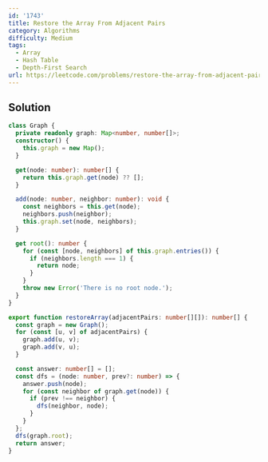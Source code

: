 ```yaml
---
id: '1743'
title: Restore the Array From Adjacent Pairs
category: Algorithms
difficulty: Medium
tags:
  - Array
  - Hash Table
  - Depth-First Search
url: https://leetcode.com/problems/restore-the-array-from-adjacent-pairs
---
```


## Solution

```typescript filename="solution.ts" copy
class Graph {
  private readonly graph: Map<number, number[]>;
  constructor() {
    this.graph = new Map();
  }

  get(node: number): number[] {
    return this.graph.get(node) ?? [];
  }

  add(node: number, neighbor: number): void {
    const neighbors = this.get(node);
    neighbors.push(neighbor);
    this.graph.set(node, neighbors);
  }

  get root(): number {
    for (const [node, neighbors] of this.graph.entries()) {
      if (neighbors.length === 1) {
        return node;
      }
    }
    throw new Error('There is no root node.');
  }
}

export function restoreArray(adjacentPairs: number[][]): number[] {
  const graph = new Graph();
  for (const [u, v] of adjacentPairs) {
    graph.add(u, v);
    graph.add(v, u);
  }

  const answer: number[] = [];
  const dfs = (node: number, prev?: number) => {
    answer.push(node);
    for (const neighbor of graph.get(node)) {
      if (prev !== neighbor) {
        dfs(neighbor, node);
      }
    }
  };
  dfs(graph.root);
  return answer;
}
```
